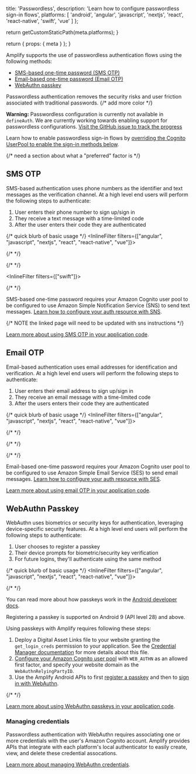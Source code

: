 
  title: 'Passwordless',
  description: 'Learn how to configure passwordless sign-in flows',
  platforms: [
    'android',
    'angular',
    'javascript',
    'nextjs',
    'react',
    'react-native',
    'swift',
    'vue'
  ]
};

  return getCustomStaticPath(meta.platforms);
}

  return {
    props: {
      meta
    }
  };
}

Amplify supports the use of passwordless authentication flows using the following methods:

- [SMS-based one-time password (SMS OTP)](#sms-otp)
- [Email-based one-time password (Email OTP)](#email-otp)
- [WebAuthn passkey](#webauthn-passkey)

Passwordless authentication removes the security risks and user friction associated with traditional passwords.
{/* add more color */}

<Callout warning>

**Warning:** Passwordless configuration is currently not available in `defineAuth`. We are currently working towards enabling support for passwordless configurations. [Visit the GitHub issue to track the progress](https://github.com/aws-amplify/amplify-backend/issues/2276)

</Callout>

Learn how to enable passwordless sign-in flows by [overriding the Cognito UserPool to enable the sign-in methods below](/[platform]/build-a-backend/auth/modify-resources-with-cdk/#override-cognito-userpool-to-enable-passwordless-sign-in-methods).

{/* need a section about what a "preferred" factor is */}

## SMS OTP

SMS-based authentication uses phone numbers as the identifier and text messages as the verification channel. At a high level end users will perform the following steps to authenticate:

1. User enters their phone number to sign up/sign in
2. They receive a text message with a time-limited code
3. After the user enters their code they are authenticated

{/* quick blurb of basic usage */}
<InlineFilter filters={["angular", "javascript", "nextjs", "react", "react-native", "vue"]}>

{/*  */}

</InlineFilter>
<InlineFilter filters={["android"]}>

{/*  */}

</InlineFilter>

<InlineFilter filters={["swift"]}>

{/*  */}

</InlineFilter>

<Callout info>

SMS-based one-time password requires your Amazon Cognito user pool to be configured to use Amazon Simple Notification Service (SNS) to send text messages. [Learn how to configure your auth resource with SNS](/[platform]/build-a-backend/auth/moving-to-production/#sms).

{/* NOTE the linked page will need to be updated with sns instructions */}

</Callout>

[Learn more about using SMS OTP in your application code](/[platform]/build-a-backend/auth/connect-your-frontend/sign-in/#sms-otp).

## Email OTP

Email-based authentication uses email addresses for identification and verification. At a high level end users will perform the following steps to authenticate:

1. User enters their email address to sign up/sign in
2. They receive an email message with a time-limited code
3. After the users enters their code they are authenticated

{/* quick blurb of basic usage */}
<InlineFilter filters={["angular", "javascript", "nextjs", "react", "react-native", "vue"]}>

{/*  */}

</InlineFilter>
<InlineFilter filters={["android"]}>

{/*  */}

</InlineFilter>
<InlineFilter filters={["swift"]}>

{/*  */}

</InlineFilter>

<Callout info>

Email-based one-time password requires your Amazon Cognito user pool to be configured to use Amazon Simple Email Service (SES) to send email messages. [Learn how to configure your auth resource with SES](/[platform]/build-a-backend/auth/moving-to-production/#email).

</Callout>

[Learn more about using email OTP in your application code](/[platform]/build-a-backend/auth/connect-your-frontend/sign-in/#email-otp).

## WebAuthn Passkey

WebAuthn uses biometrics or security keys for authentication, leveraging device-specific security features. At a high level end users will perform the following steps to authenticate:

1. User chooses to register a passkey
2. Their device prompts for biometric/security key verification
3. For future logins, they'll authenticate using the same method

{/* quick blurb of basic usage */}
<InlineFilter filters={["angular", "javascript", "nextjs", "react", "react-native", "vue"]}>

{/*  */}

</InlineFilter>
<InlineFilter filters={["android"]}>

You can read more about how passkeys work in the [Android developer docs](https://developer.android.com/design/ui/mobile/guides/patterns/passkeys).

<Callout warning>
Registering a passkey is supported on Android 9 (API level 28) and above.
</Callout>

Using passkeys with Amplify requires following these steps:

1. Deploy a Digital Asset Links file to your website granting the `get_login_creds` permission to your application. See the [Credential Manager documentation](https://developer.android.com/identity/sign-in/credential-manager#add-support-dal) for more details about this file.
1. [Configure your Amazon Cognito user pool](/[platform]/build-a-backend/auth/modify-resources-with-cdk/#override-cognito-userpool-to-enable-passwordless-sign-in-methods) with `WEB_AUTHN` as an allowed first factor, and specify your website domain as the `WebAuthnRelyingPartyID`.
1. Use the Amplify Android APIs to first [register a passkey](/[platform]/build-a-backend/auth/manage-users/manage-webauthn-credentials/#associate-webauthn-credentials) and then to [sign in with WebAuthn](/[platform]/build-a-backend/auth/connect-your-frontend/sign-in/#webauthn-passkeys).

</InlineFilter>
<InlineFilter filters={["swift"]}>

{/*  */}

</InlineFilter>

[Learn more about using WebAuthn passkeys in your application code](/[platform]/build-a-backend/auth/connect-your-frontend/sign-in/#webauthn-passkeys).

### Managing credentials

Passwordless authentication with WebAuthn requires associating one or more credentials with the user's Amazon Cognito account. Amplify provides APIs that integrate with each platform's local authenticator to easily create, view, and delete these credential assocations.

[Learn more about managing WebAuthn credentials](/[platform]/build-a-backend/auth/manage-users/manage-webauthn-credentials).
